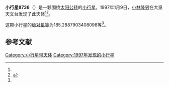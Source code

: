 {{Infobox planet
| bgcolour = #FFFFC0
| name = 8736 Shigehisa
| symbol = 
| image = 
| caption = 
| discovery = yes
| discovery_ref = 
| discoverer = [[小林隆男|小林隆男]]
| discovery_site = [[大泉天文台|大泉天文台]] 
| discovered = 1997年1月9日
| designations = yes
| mp_name = 
| named_after = 
| alt_names = 1997 AD7/ 1929 TC / 1971 HD / 1980 XL1 / 1980 YU / 1991 NM9
| mp_category = [[主带小行星|主带小行星]]
| orbit_ref = <ref name="a">[http://ssd.jpl.nasa.gov/sbdb.cgi?sstr=8736 8736 Shigehisa] {{Wayback|url=http://ssd.jpl.nasa.gov/sbdb.cgi?sstr=8736 |date=20140924092042 }}，小行星數據庫瀏覽器（JPL Small-Body Database Browser）－[[美国国家航空航天局|美国国家航空航天局]]喷气推进实验室</ref>
| epoch = 2456400.5 (2013年4月18日更新)
| aphelion = {{convert|3.12702014677443|AU|km|3|abbr=on|lk=out}}
| perihelion = {{convert|1.82494419530493|AU|km|3|abbr=on}}
| semimajor = {{convert|2.47598217103968|AU|km|3|abbr=on}}
| eccentricity = 0.262941302
| period = 1423.048483 [[日|日]]<br />3.9[[儒略年|儒略年]]
| avg_speed = 
| inclination = 2.784444777870291
| asc_node = 166.1570567819764
| mean_anomaly = 
| arg_peri = 185.2887903408098
| satellites = 
| physical_characteristics = yes
| dimensions = 
| mass = 
| density = 
| surface_grav = 
| escape_velocity = 
| sidereal_day = 
| axial_tilt = 
| pole_ecliptic_lat = 
| pole_ecliptic_lon = 
| albedo = 
| temperatures= 
| temp_name1 = 
| mean_temp_1 = 
| max_temp_1 = 
| temp_name2 = 
| max_temp_2 = 
| spectral_type = 
| abs_magnitude = 185.2887903408098
}}

'''小行星8736'''（{{lang-en|8736 Shigehisa}}）是一颗围绕[[太阳|太阳]][[公转|公转]]的[[小行星|小行星]]。1997年1月9日，[[小林隆男|小林隆男]]在大泉天文台发现了此天体<ref name="a" /><ref>{{cite news|title=小行星列表|url=http://cfa-www.harvard.edu/iau/lists/NumberedMPs.txt|accessdate=2013-07-08|newspaper=哈佛大学|archive-date=2008-05-17|archive-url=https://web.archive.org/web/20080517010638/http://cfa-www.harvard.edu/iau/lists/NumberedMPs.txt|dead-url=no}}</ref>。

这颗小行星的[[绝对星等|绝对星等]]为185.2887903408098等<ref name="a" />。

==参考文献==
{{reflist}}
{{Minor Planet Number|[[小行星8735|小行星8735]]|[[小行星8737|小行星8737]]}}

{{小天体}}

[[Category:小行星带天体|Category:小行星带天体]]
[[Category:1997年发现的小行星|Category:1997年发现的小行星]]

{{asteroid-stub}}